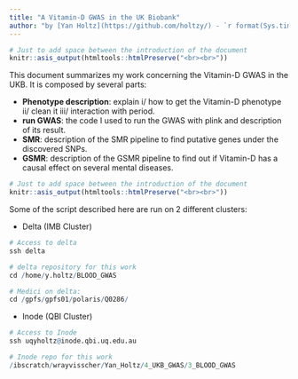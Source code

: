 ```yaml
---
title: "A Vitamin-D GWAS in the UK Biobank"
author: "by [Yan Holtz](https://github.com/holtzy/) - `r format(Sys.time(), '%d %B %Y')`"
---
```



```r
# Just to add space between the introduction of the document
knitr::asis_output(htmltools::htmlPreserve("<br><br>"))
```


This document summarizes my work concerning the Vitamin-D GWAS in the UKB. It is composed by several parts:

* **Phenotype description**: explain i/ how to get the Vitamin-D phenotype ii/ clean it iii/ interaction with period. 
* **run GWAS**: the code I used to run the GWAS with plink and description of its result.
* **SMR**: description of the SMR pipeline to find putative genes under the discovered SNPs.
* **GSMR**: description of the GSMR pipeline to find out if Vitamin-D has a causal effect on several mental diseases.


```r
# Just to add space between the introduction of the document
knitr::asis_output(htmltools::htmlPreserve("<br><br>"))
```


Some of the script described here are run on 2 different clusters:

- Delta (IMB Cluster)
```r
# Access to delta
ssh delta

# delta repository for this work
cd /home/y.holtz/BLOOD_GWAS

# Medici on delta:
cd /gpfs/gpfs01/polaris/Q0286/
```

- Inode (QBI Cluster)
```r
# Access to Inode
ssh uqyholtz@inode.qbi.uq.edu.au

# Inode repo for this work
/ibscratch/wrayvisscher/Yan_Holtz/4_UKB_GWAS/3_BLOOD_GWAS
```
